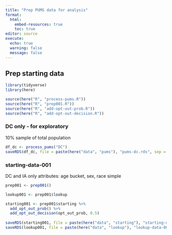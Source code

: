 ```yaml
---
title: "Prep PUMS data for analysis"
format: 
  html:
    embed-resources: true
    toc: true
editor: source
execute:
  echo: true
  warning: false
  message: false
---
```


## Prep starting data

```r
library(tidyverse)
library(here)

source(here("R", "process-pums.R"))
source(here("R", "prep001.R"))
source(here("R", "add-opt-out-prob.R"))
source(here("R", "add-opt-out-decision.R"))
```

### DC only - for exploratory

10% sample of total population

```r
df_dc <- process_pums("DC")
saveRDS(df_dc, file = paste(here("data", "pums"), "pums-dc.rds", sep = "/"))
```

### starting-data-001

DC and IA only
attributes: age bucket, sex, race simple

```r
prep001 <- prep001()

lookup001 <- prep001$lookup

starting001 <- prep001$starting %>%
  add_opt_out_prob() %>%
  add_opt_out_decision(opt_out_prob, 0.5)
  
saveRDS(starting001, file = paste(here("data", "starting"), "starting-data-001.rds", sep = "/"))
saveRDS(lookup001, file = paste(here("data", "lookup"), "lookup-data-001.rds", sep = "/"))
```


